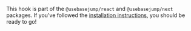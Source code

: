 This hook is part of the `@usebasejump/react` and `@usebasejump/next` packages. If you've followed the [installation instructions](/docs/react), you should be ready to go!